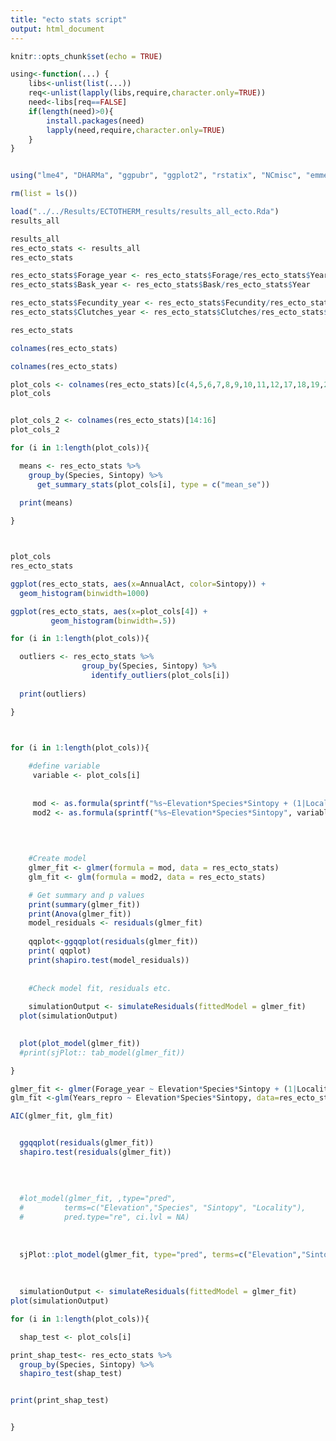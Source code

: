 ```yaml
---
title: "ecto stats script"
output: html_document
---
```


```r
knitr::opts_chunk$set(echo = TRUE)
```

```r
using<-function(...) {
    libs<-unlist(list(...))
    req<-unlist(lapply(libs,require,character.only=TRUE))
    need<-libs[req==FALSE]
    if(length(need)>0){ 
        install.packages(need)
        lapply(need,require,character.only=TRUE)
    }
}


using("lme4", "DHARMa", "ggpubr", "ggplot2", "rstatix", "NCmisc", "emmeans", "car", "performance", "sjPlot")
```



```r
rm(list = ls())
```


```r
load("../../Results/ECTOTHERM_results/results_all_ecto.Rda")
results_all
```


```r
results_all
res_ecto_stats <- results_all
res_ecto_stats

res_ecto_stats$Forage_year <- res_ecto_stats$Forage/res_ecto_stats$Year
res_ecto_stats$Bask_year <- res_ecto_stats$Bask/res_ecto_stats$Year

res_ecto_stats$Fecundity_year <- res_ecto_stats$Fecundity/res_ecto_stats$Year
res_ecto_stats$Clutches_year <- res_ecto_stats$Clutches/res_ecto_stats$Year

res_ecto_stats
```

```r
colnames(res_ecto_stats)
```



```r
colnames(res_ecto_stats)

plot_cols <- colnames(res_ecto_stats)[c(4,5,6,7,8,9,10,11,12,17,18,19,20,21,22,23,24,25,26)]
plot_cols


plot_cols_2 <- colnames(res_ecto_stats)[14:16]
plot_cols_2

```


```r
for (i in 1:length(plot_cols)){

  means <- res_ecto_stats %>%
    group_by(Species, Sintopy) %>%
      get_summary_stats(plot_cols[i], type = c("mean_se"))
  
  print(means)

}




```


```r
plot_cols
res_ecto_stats
```



```r

ggplot(res_ecto_stats, aes(x=AnnualAct, color=Sintopy)) + 
  geom_histogram(binwidth=1000)


```



```r
ggplot(res_ecto_stats, aes(x=plot_cols[4]) + 
         geom_histogram(binwidth=.5))
```






```r
for (i in 1:length(plot_cols)){

  outliers <- res_ecto_stats %>%
                group_by(Species, Sintopy) %>%
                  identify_outliers(plot_cols[i])
  
  print(outliers)

}




```




```r
for (i in 1:length(plot_cols)){
  
    #define variable
     variable <- plot_cols[i]
  
     
     mod <- as.formula(sprintf("%s~Elevation*Species*Sintopy + (1|Locality) ", variable ))
     mod2 <- as.formula(sprintf("%s~Elevation*Species*Sintopy", variable ))

     
     
     
    #Create model
    glmer_fit <- glmer(formula = mod, data = res_ecto_stats)
    glm_fit <- glm(formula = mod2, data = res_ecto_stats)

    # Get summary and p values
    print(summary(glmer_fit))
    print(Anova(glmer_fit))
    model_residuals <- residuals(glmer_fit)
    
    qqplot<-ggqqplot(residuals(glmer_fit))
    print( qqplot)
    print(shapiro.test(model_residuals))
    
    
    #Check model fit, residuals etc.
    
    simulationOutput <- simulateResiduals(fittedModel = glmer_fit)
  plot(simulationOutput)

  
  plot(plot_model(glmer_fit))
  #print(sjPlot:: tab_model(glmer_fit))

}

```


```r

glmer_fit <- glmer(Forage_year ~ Elevation*Species*Sintopy + (1|Locality), data = res_ecto_stats)
glm_fit <-glm(Years_repro ~ Elevation*Species*Sintopy, data=res_ecto_stats)

AIC(glmer_fit, glm_fit)


  ggqqplot(residuals(glmer_fit))
  shapiro.test(residuals(glmer_fit))
  
 
  
  
  #lot_model(glmer_fit, ,type="pred",
  #         terms=c("Elevation","Species", "Sintopy", "Locality"),
  #         pred.type="re", ci.lvl = NA)
  
  
  
  sjPlot::plot_model(glmer_fit, type="pred", terms=c("Elevation","Sintopy"), pred.type="re", ci.lvl=NA)
  
  
  
  simulationOutput <- simulateResiduals(fittedModel = glmer_fit)
plot(simulationOutput)
```





```r
for (i in 1:length(plot_cols)){

  shap_test <- plot_cols[i]

print_shap_test<- res_ecto_stats %>%
  group_by(Species, Sintopy) %>%
  shapiro_test(shap_test)


print(print_shap_test)


}
```












